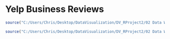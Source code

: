 Yelp Business Reviews
==================

```r
source("C:/Users/Chris/Desktop/DataVisualization/DV_RProject2/02 Data Wrangling/createSQLtbl.R", echo = TRUE)
```

```r
source("C:/Users/Chris/Desktop/DataVisualization/DV_RProject2/02 Data Wrangling/datawrangling.R", echo = TRUE)
```
